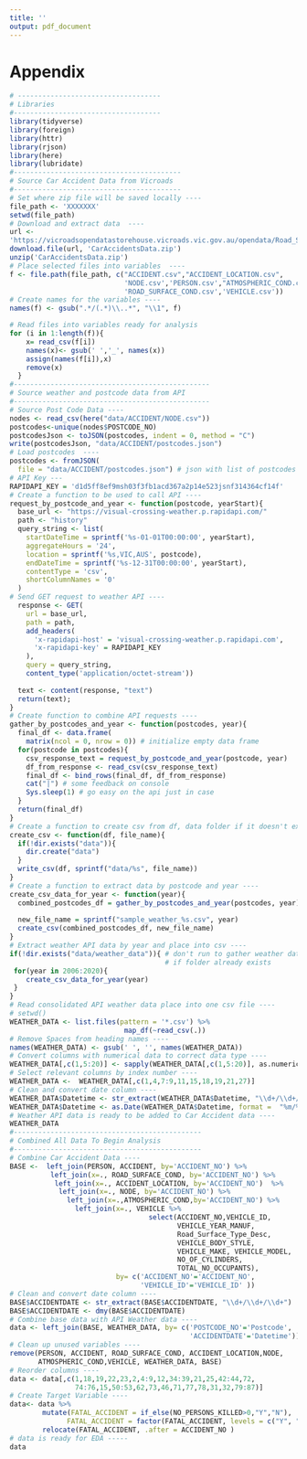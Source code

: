 ```yaml
---
title: ''
output: pdf_document
---
```




# Appendix

```r
# -----------------------------------
# Libraries
#------------------------------------
library(tidyverse)
library(foreign)
library(httr)
library(rjson)
library(here)
library(lubridate)
#-----------------------------------------
# Source Car Accident Data from Vicroads
#-----------------------------------------
# Set where zip file will be saved locally ----
file_path <- 'XXXXXXX'
setwd(file_path)
# Download and extract data  ----
url <- 
'https://vicroadsopendatastorehouse.vicroads.vic.gov.au/opendata/Road_Safety/ACCIDENT.zip'
download.file(url, 'CarAccidentsData.zip')
unzip('CarAccidentsData.zip')
# Place selected files into variables  ----
f <- file.path(file_path, c("ACCIDENT.csv","ACCIDENT_LOCATION.csv", 
                            'NODE.csv','PERSON.csv',"ATMOSPHERIC_COND.csv", 
                            'ROAD_SURFACE_COND.csv','VEHICLE.csv'))
# Create names for the variables ----
names(f) <- gsub(".*/(.*)\\..*", "\\1", f)

# Read files into variables ready for analysis
for (i in 1:length(f)){
    x= read_csv(f[i])
    names(x)<- gsub(' ','_', names(x))
    assign(names(f[i]),x)
    remove(x)
  }
#------------------------------------------------
# Source weather and postcode data from API
#------------------------------------------------
# Source Post Code Data ---- 
nodes <- read_csv(here("data/ACCIDENT/NODE.csv"))
postcodes<-unique(nodes$POSTCODE_NO)
postcodesJson <- toJSON(postcodes, indent = 0, method = "C")
write(postcodesJson, "data/ACCIDENT/postcodes.json")
# Load postcodes  ----
postcodes <- fromJSON(
  file = "data/ACCIDENT/postcodes.json") # json with list of postcodes
# API Key ---
RAPIDAPI_KEY = 'd1d5ff8ef9msh03f3fb1acd367a2p14e523jsnf314364cf14f' 
# Create a function to be used to call API ----
request_by_postcode_and_year <- function(postcode, yearStart){
  base_url <- "https://visual-crossing-weather.p.rapidapi.com/"
  path <- "history"
  query_string <- list(
    startDateTime = sprintf('%s-01-01T00:00:00', yearStart),
    aggregateHours = '24',
    location = sprintf('%s,VIC,AUS', postcode),
    endDateTime = sprintf('%s-12-31T00:00:00', yearStart),
    contentType = 'csv',
    shortColumnNames = '0'
  )
# Send GET request to weather API ----
  response <- GET(
    url = base_url,
    path = path,
    add_headers(
      'x-rapidapi-host' = 'visual-crossing-weather.p.rapidapi.com',
      'x-rapidapi-key' = RAPIDAPI_KEY
    ),
    query = query_string,
    content_type('application/octet-stream'))
  
  text <- content(response, "text")
  return(text);
}
# Create function to combine API requests ----
gather_by_postcodes_and_year <- function(postcodes, year){
  final_df <- data.frame(
    matrix(ncol = 0, nrow = 0)) # initialize empty data frame
  for(postcode in postcodes){
    csv_response_text = request_by_postcode_and_year(postcode, year)
    df_from_response <- read_csv(csv_response_text)
    final_df <- bind_rows(final_df, df_from_response)
    cat("|") # some feedback on console
    Sys.sleep(1) # go easy on the api just in case
  }
  return(final_df)
}
# Create a function to create csv from df, data folder if it doesn't exist ----
create_csv <- function(df, file_name){
  if(!dir.exists("data")){
    dir.create("data")
  }
  write_csv(df, sprintf("data/%s", file_name))
}
# Create a function to extract data by postcode and year ----
create_csv_data_for_year <- function(year){
  combined_postcodes_df = gather_by_postcodes_and_year(postcodes, year)
  
  new_file_name = sprintf("sample_weather_%s.csv", year)
  create_csv(combined_postcodes_df, new_file_name)
}
# Extract weather API data by year and place into csv ----
if(!dir.exists("data/weather_data")){ # don't run to gather weather data 
                                      # if folder already exists
 for(year in 2006:2020){
    create_csv_data_for_year(year)
 }
}
# Read consolidated API weather data place into one csv file ----
# setwd()
WEATHER_DATA <- list.files(pattern = '*.csv') %>%
                            map_df(~read_csv(.))
# Remove Spaces from heading names ----
names(WEATHER_DATA) <- gsub(' ', '', names(WEATHER_DATA))
# Convert columns with numerical data to correct data type ----
WEATHER_DATA[,c(1,5:20)] <- sapply(WEATHER_DATA[,c(1,5:20)], as.numeric)
# Select relevant columns by index number ----
WEATHER_DATA <-  WEATHER_DATA[,c(1,4,7:9,11,15,18,19,21,27)]
# Clean and convert date column ----
WEATHER_DATA$Datetime <- str_extract(WEATHER_DATA$Datetime, "\\d+/\\d+/\\d+")
WEATHER_DATA$Datetime <- as.Date(WEATHER_DATA$Datetime, format =  "%m/%d/%Y")
# Weather API data is ready to be added to Car Accident data ----
WEATHER_DATA
#----------------------------------------------
# Combined All Data To Begin Analysis
#----------------------------------------------
# Combine Car Accident Data ----
BASE <-  left_join(PERSON, ACCIDENT, by='ACCIDENT_NO') %>% 
          left_join(x=., ROAD_SURFACE_COND, by='ACCIDENT_NO') %>% 
           left_join(x=., ACCIDENT_LOCATION, by='ACCIDENT_NO')  %>% 
            left_join(x=., NODE, by='ACCIDENT_NO') %>% 
              left_join(x=.,ATMOSPHERIC_COND,by='ACCIDENT_NO') %>% 
                left_join(x=., VEHICLE %>% 
                                  select(ACCIDENT_NO,VEHICLE_ID, 
                                         VEHICLE_YEAR_MANUF, 
                                         Road_Surface_Type_Desc, 
                                         VEHICLE_BODY_STYLE, 
                                         VEHICLE_MAKE, VEHICLE_MODEL, 
                                         NO_OF_CYLINDERS, 
                                         TOTAL_NO_OCCUPANTS), 
                          by= c('ACCIDENT_NO'='ACCIDENT_NO',
                                'VEHICLE_ID'='VEHICLE_ID' ))
# Clean and convert date column ----
BASE$ACCIDENTDATE <- str_extract(BASE$ACCIDENTDATE, "\\d+/\\d+/\\d+")
BASE$ACCIDENTDATE <- dmy(BASE$ACCIDENTDATE)
# Combine base data with API Weather data ----
data <- left_join(BASE, WEATHER_DATA, by= c('POSTCODE_NO'='Postcode',
                                            'ACCIDENTDATE'='Datetime'))
# Clean up unused variables ----
remove(PERSON, ACCIDENT, ROAD_SURFACE_COND, ACCIDENT_LOCATION,NODE,
       ATMOSPHERIC_COND,VEHICLE, WEATHER_DATA, BASE)
# Reorder columns ----
data <- data[,c(1,18,19,22,23,2,4:9,12,34:39,21,25,42:44,72,
                74:76,15,50:53,62,73,46,71,77,78,31,32,79:87)]
# Create Target Variable ----
data<- data %>% 
        mutate(FATAL_ACCIDENT = if_else(NO_PERSONS_KILLED>0,"Y","N"), 
              FATAL_ACCIDENT = factor(FATAL_ACCIDENT, levels = c("Y", "N"))) %>% 
        relocate(FATAL_ACCIDENT, .after = ACCIDENT_NO )
# data is ready for EDA -----
data 
```